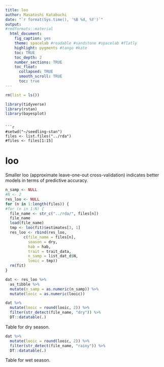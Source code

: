 ```yaml
---
title: loo
author: Masatoshi Katabuchi
date: "`r format(Sys.time(), '%B %d, %Y')`"
output:
#rmdformats::material
  html_document:
    fig_caption: yes
    theme: spacelab #readable #sandstone #spacelab #flatly
    highlight: pygments #tango #kate
    toc: TRUE
    toc_depth: 2
    number_sections: TRUE
    toc_float:
      collapsed: TRUE
      smooth_scroll: TRUE
      toc: true
---
```


```r
rm(list = ls())
```

```r
library(tidyverse)
library(rstan)
library(bayesplot)
```



```

```r

#setwd("~/seedling-stan")
files <- list.files("../rda")
#files <- files[1:15]

```


# loo

Smaller loo (approximate leave-one-out cross-validation) indicates better models in terms of predictive accuracy.

```r

n_samp <- NULL
#N <- 2
res_loo <- NULL
for (n in 1:length(files)) {
#for (n in 1:N) {
  file_name <- str_c("../rda/", files[n])
  file_name
  load(file_name)
  tmp <- loo(fit)$estimates[3, 1]
  res_loo <- rbind(res_loo,
        c(file_name = files[n], 
          season = dry,
          hab = hab,
          trait = trait_data,
          n_samp = list_dat_d$N, 
          looic = tmp))
  rm(fit)
}

dat <- res_loo %>% 
  as_tibble %>%
  mutate(n_samp = as.numeric(n_samp)) %>%
  mutate(looic = as.numeric(looic))

dat %>%
  mutate(looic = round(looic, 2)) %>%
  filter(str_detect(file_name, "dry")) %>%
  DT::datatable(.)
```

Table for dry season.

```r
dat %>%
  mutate(looic = round(looic, 2)) %>%
  filter(str_detect(file_name, "rainy")) %>%
  DT::datatable(.)
```

Table for wet season.
